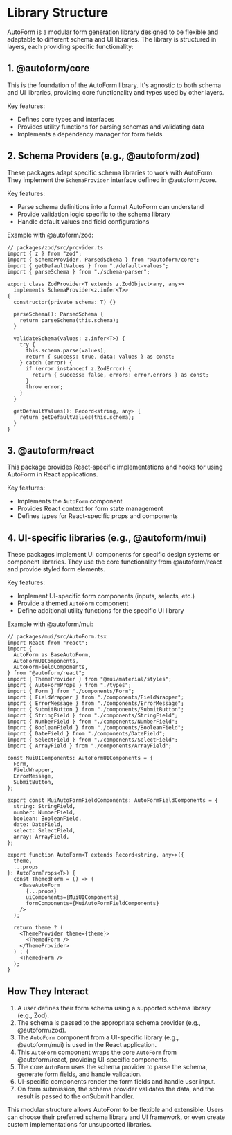 # Library Structure

AutoForm is a modular form generation library designed to be flexible and adaptable to different schema and UI libraries. The library is structured in layers, each providing specific functionality:

## 1. @autoform/core

This is the foundation of the AutoForm library. It's agnostic to both schema and UI libraries, providing core functionality and types used by other layers.

Key features:

- Defines core types and interfaces
- Provides utility functions for parsing schemas and validating data
- Implements a dependency manager for form fields

## 2. Schema Providers (e.g., @autoform/zod)

These packages adapt specific schema libraries to work with AutoForm. They implement the `SchemaProvider` interface defined in @autoform/core.

Key features:

- Parse schema definitions into a format AutoForm can understand
- Provide validation logic specific to the schema library
- Handle default values and field configurations

Example with @autoform/zod:

```tsx
// packages/zod/src/provider.ts
import { z } from "zod";
import { SchemaProvider, ParsedSchema } from "@autoform/core";
import { getDefaultValues } from "./default-values";
import { parseSchema } from "./schema-parser";

export class ZodProvider<T extends z.ZodObject<any, any>>
  implements SchemaProvider<z.infer<T>>
{
  constructor(private schema: T) {}

  parseSchema(): ParsedSchema {
    return parseSchema(this.schema);
  }

  validateSchema(values: z.infer<T>) {
    try {
      this.schema.parse(values);
      return { success: true, data: values } as const;
    } catch (error) {
      if (error instanceof z.ZodError) {
        return { success: false, errors: error.errors } as const;
      }
      throw error;
    }
  }

  getDefaultValues(): Record<string, any> {
    return getDefaultValues(this.schema);
  }
}
```

## 3. @autoform/react

This package provides React-specific implementations and hooks for using AutoForm in React applications.

Key features:

- Implements the `AutoForm` component
- Provides React context for form state management
- Defines types for React-specific props and components

## 4. UI-specific libraries (e.g., @autoform/mui)

These packages implement UI components for specific design systems or component libraries. They use the core functionality from @autoform/react and provide styled form elements.

Key features:

- Implement UI-specific form components (inputs, selects, etc.)
- Provide a themed `AutoForm` component
- Define additional utility functions for the specific UI library

Example with @autoform/mui:

```tsx
// packages/mui/src/AutoForm.tsx
import React from "react";
import {
  AutoForm as BaseAutoForm,
  AutoFormUIComponents,
  AutoFormFieldComponents,
} from "@autoform/react";
import { ThemeProvider } from "@mui/material/styles";
import { AutoFormProps } from "./types";
import { Form } from "./components/Form";
import { FieldWrapper } from "./components/FieldWrapper";
import { ErrorMessage } from "./components/ErrorMessage";
import { SubmitButton } from "./components/SubmitButton";
import { StringField } from "./components/StringField";
import { NumberField } from "./components/NumberField";
import { BooleanField } from "./components/BooleanField";
import { DateField } from "./components/DateField";
import { SelectField } from "./components/SelectField";
import { ArrayField } from "./components/ArrayField";

const MuiUIComponents: AutoFormUIComponents = {
  Form,
  FieldWrapper,
  ErrorMessage,
  SubmitButton,
};

export const MuiAutoFormFieldComponents: AutoFormFieldComponents = {
  string: StringField,
  number: NumberField,
  boolean: BooleanField,
  date: DateField,
  select: SelectField,
  array: ArrayField,
};

export function AutoForm<T extends Record<string, any>>({
  theme,
  ...props
}: AutoFormProps<T>) {
  const ThemedForm = () => (
    <BaseAutoForm
      {...props}
      uiComponents={MuiUIComponents}
      formComponents={MuiAutoFormFieldComponents}
    />
  );

  return theme ? (
    <ThemeProvider theme={theme}>
      <ThemedForm />
    </ThemeProvider>
  ) : (
    <ThemedForm />
  );
}
```

## How They Interact

1. A user defines their form schema using a supported schema library (e.g., Zod).
2. The schema is passed to the appropriate schema provider (e.g., @autoform/zod).
3. The `AutoForm` component from a UI-specific library (e.g., @autoform/mui) is used in the React application.
4. This `AutoForm` component wraps the core `AutoForm` from @autoform/react, providing UI-specific components.
5. The core `AutoForm` uses the schema provider to parse the schema, generate form fields, and handle validation.
6. UI-specific components render the form fields and handle user input.
7. On form submission, the schema provider validates the data, and the result is passed to the onSubmit handler.

This modular structure allows AutoForm to be flexible and extensible. Users can choose their preferred schema library and UI framework, or even create custom implementations for unsupported libraries.
